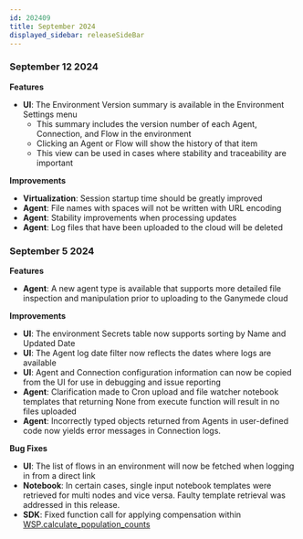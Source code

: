 ```yaml
---
id: 202409
title: September 2024
displayed_sidebar: releaseSideBar
---
```


### September 12 2024

**Features**
- **UI**: The Environment Version summary is available in the Environment Settings menu
    - This summary includes the version number of each Agent, Connection, and Flow in the environment
    - Clicking an Agent or Flow will show the history of that item
    - This view can be used in cases where stability and traceability are important

**Improvements**
- **Virtualization**: Session startup time should be greatly improved 
- **Agent**: File names with spaces will not be written with URL encoding
- **Agent**: Stability improvements when processing updates
- **Agent**: Log files that have been uploaded to the cloud will be deleted


### September 5 2024

**Features**
- **Agent**: A new agent type is available that supports more detailed file inspection and manipulation prior to uploading to the Ganymede cloud


**Improvements**
- **UI**: The environment Secrets table now supports sorting by Name and Updated Date
- **UI**: The Agent log date filter now reflects the dates where logs are available
- **UI**: Agent and Connection configuration information can now be copied from the UI for use in debugging and issue reporting
- **Agent**: Clarification made to Cron upload and file watcher notebook templates that returning None from execute function will result in no files uploaded
- **Agent**: Incorrectly typed objects returned from Agents in user-defined code now yields error messages in Connection logs.


**Bug Fixes**
- **UI**: The list of flows in an environment will now be fetched when logging in from a direct link
- **Notebook**: In certain cases, single input notebook templates were retrieved for multi nodes and vice versa.  Faulty template retrieval was addressed in this release.
- **SDK**: Fixed function call for applying compensation within [WSP.calculate_population_counts](../sdk/markdowns/fcs#function-wspcalculate-population-counts)
